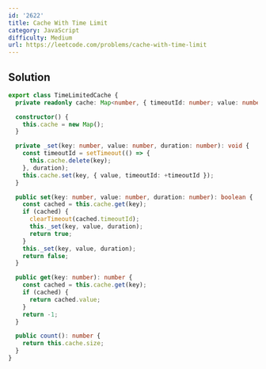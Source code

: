 ```yaml
---
id: '2622'
title: Cache With Time Limit
category: JavaScript
difficulty: Medium
url: https://leetcode.com/problems/cache-with-time-limit
---
```


## Solution

```typescript filename="solution.ts" copy
export class TimeLimitedCache {
  private readonly cache: Map<number, { timeoutId: number; value: number }>;

  constructor() {
    this.cache = new Map();
  }

  private _set(key: number, value: number, duration: number): void {
    const timeoutId = setTimeout(() => {
      this.cache.delete(key);
    }, duration);
    this.cache.set(key, { value, timeoutId: +timeoutId });
  }

  public set(key: number, value: number, duration: number): boolean {
    const cached = this.cache.get(key);
    if (cached) {
      clearTimeout(cached.timeoutId);
      this._set(key, value, duration);
      return true;
    }
    this._set(key, value, duration);
    return false;
  }

  public get(key: number): number {
    const cached = this.cache.get(key);
    if (cached) {
      return cached.value;
    }
    return -1;
  }

  public count(): number {
    return this.cache.size;
  }
}
```

